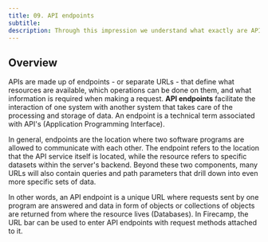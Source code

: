 ```yaml
---
title: 09. API endpoints
subtitle:
description: Through this impression we understand what exactly are API endpoints
---
```


## Overview

APIs are made up of endpoints - or separate URLs - that define what resources are available, which operations can be done on them, and what information is required when making a request. **API endpoints** facilitate the interaction of one system with another system that takes care of the processing and storage of data. An endpoint is a technical term associated with API's (Application Programming Interface).

In general, endpoints are the location where two software programs are allowed to communicate with each other. The endpoint refers to the location that the API service itself is located, while the resource refers to specific datasets within the server's backend. Beyond these two components, many URLs will also contain queries and path parameters that drill down into even more specific sets of data.

In other words, an API endpoint is a unique URL where requests sent by one program are answered and data in form of objects or collections of objects are returned from where the resource lives (Databases). In Firecamp, the URL bar can be used to enter API endpoints with request methods attached to it.
